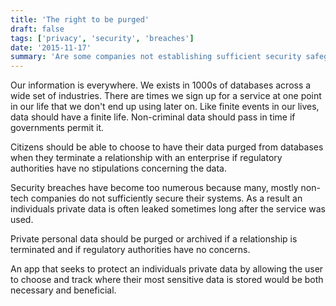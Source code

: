 ```yaml
---
title: 'The right to be purged'
draft: false
tags: ['privacy', 'security', 'breaches']
date: '2015-11-17'
summary: 'Are some companies not establishing sufficient security safeguards for personal data?'
---
```


Our information is everywhere. We exists in 1000s of databases across a wide set of industries. There are times we sign up for a service at one point in our life that we don't end up using later on. Like finite events in our lives, data should have a finite life. Non-criminal data should pass in time if governments permit it.

Citizens should be able to choose to have their data purged from databases when they terminate a relationship with an enterprise if regulatory authorities have no stipulations concerning the data.

Security breaches have become too numerous because many, mostly non-tech companies do not sufficiently secure their systems. As a result an individuals private data is often leaked sometimes long after the service was used.

Private personal data should be purged or archived if a relationship is terminated and if regulatory authorities have no concerns.

An app that seeks to protect an individuals private data by allowing the user to choose and track where their most sensitive data is stored would be both necessary and beneficial.

